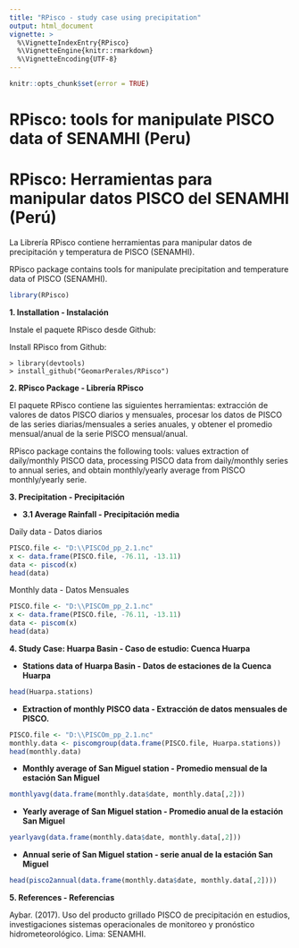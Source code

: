 ---
title: "RPisco - study case using precipitation"
output: html_document
vignette: >
  %\VignetteIndexEntry{RPisco}
  %\VignetteEngine{knitr::rmarkdown}
  %\VignetteEncoding{UTF-8}
---

```{r setup, echo = FALSE}
knitr::opts_chunk$set(error = TRUE)
```

# **RPisco: tools for manipulate PISCO data of SENAMHI (Peru)**

# **RPisco: Herramientas para manipular datos PISCO del SENAMHI (Perú)**

La Librería RPisco contiene herramientas para manipular datos de precipitación y temperatura de PISCO (SENAMHI).

RPisco package contains tools for manipulate precipitation and temperature data of PISCO (SENAMHI).

```{r}
library(RPisco)
```

**1. Installation - Instalación**

Instale el paquete RPisco desde Github: 

Install RPisco from Github:
```	
> library(devtools)
> install_github("GeomarPerales/RPisco")		
```
**2. RPisco Package - Librería RPisco**

El paquete RPisco contiene las siguientes herramientas: extracción de valores de datos PISCO diarios y mensuales, procesar los datos de PISCO de las series diarias/mensuales a series anuales, y obtener el promedio mensual/anual de la serie PISCO mensual/anual.

RPisco package contains the following tools: values extraction of daily/monthly PISCO data, processing PISCO data from daily/monthly series to annual series, and obtain monthly/yearly average from PISCO monthly/yearly serie.

**3. Precipitation - Precipitación**

- **3.1 Average Rainfall - Precipitación media**

Daily data - Datos diarios
```{r}
PISCO.file <- "D:\\PISCOd_pp_2.1.nc"
x <- data.frame(PISCO.file, -76.11, -13.11)
data <- piscod(x)
head(data) 
```

Monthly data - Datos Mensuales
```{r}
PISCO.file <- "D:\\PISCOm_pp_2.1.nc"
x <- data.frame(PISCO.file, -76.11, -13.11)
data <- piscom(x)
head(data)
```

**4. Study Case: Huarpa Basin - Caso de estudio: Cuenca Huarpa**

- **Stations data of Huarpa Basin - Datos de estaciones de la Cuenca Huarpa**
```{r}
head(Huarpa.stations)
```

- **Extraction of monthly PISCO data - Extracción de datos mensuales de PISCO.**

```{r}
PISCO.file <- "D:\\PISCOm_pp_2.1.nc"
monthly.data <- piscomgroup(data.frame(PISCO.file, Huarpa.stations))
head(monthly.data)
```

- **Monthly average of San Miguel station - Promedio mensual de la estación San Miguel**

```{r}
monthlyavg(data.frame(monthly.data$date, monthly.data[,2]))
```

- **Yearly average of San Miguel station - Promedio anual de la estación San Miguel**
```{r}
yearlyavg(data.frame(monthly.data$date, monthly.data[,2]))
```
- **Annual serie of San Miguel station - serie anual de la estación San Miguel**
```{r}
head(pisco2annual(data.frame(monthly.data$date, monthly.data[,2])))
```

**5. References - Referencias**

Aybar. (2017). Uso del producto grillado PISCO de precipitación en estudios, investigaciones sistemas operacionales de monitoreo y pronóstico hidrometeorológico. Lima: SENAMHI.




